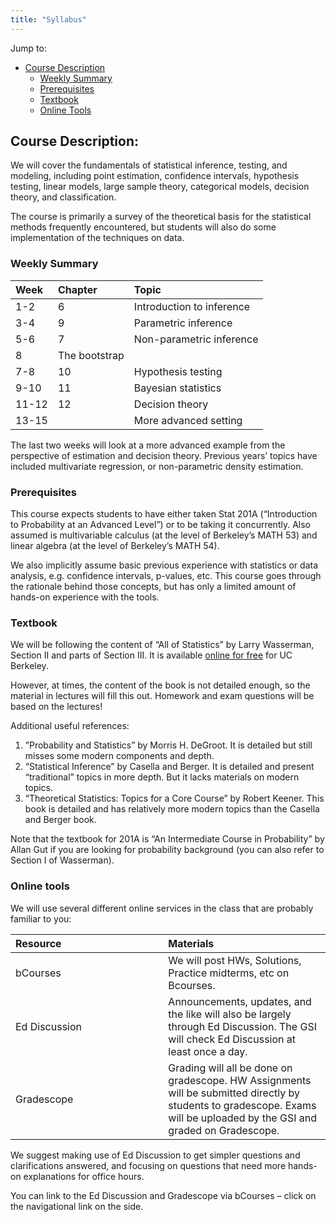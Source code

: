 ```yaml
---
title: "Syllabus"
---
```


Jump to:

- [Course Description](#about)
  - [Weekly Summary](#goals)
  - [Prerequisites](#prerequisites)
  - [Textbook](#textbook)
  - [Online Tools](#online)


## Course Description:
We will cover the fundamentals of statistical inference, testing, and modeling, including point estimation, confidence intervals, hypothesis testing, linear models, large sample theory, categorical models, decision theory, and classification.
 
The course is primarily a survey of the theoretical basis for the statistical methods frequently encountered, but students will also do some implementation of the techniques on data.

### Weekly Summary

Week | Chapter | Topic  
:------------ | :------------- | :------------- | 
1-2 | 6 | Introduction to inference 
3-4 | 9 | Parametric inference
5-6| 7 | Non-parametric inference
 | 8 | The bootstrap
7-8 | 10 | Hypothesis testing
9-10| 11| Bayesian statistics
11-12 | 12 | Decision theory
13-15 | | More advanced setting

The last two weeks will look at a more advanced example from the perspective of estimation and decision theory. Previous years' topics have included multivariate regression, or non-parametric density estimation.

### Prerequisites

This course expects students to have either taken Stat 201A ("Introduction to Probability at an Advanced Level") or to be taking it concurrently. Also assumed is multivariable calculus (at the level of Berkeley’s MATH 53) and linear algebra (at the level of Berkeley’s MATH 54). 

We also implicitly assume basic previous experience with statistics or data analysis, e.g. confidence intervals, p-values, etc. This course goes through the rationale behind those concepts, but has only a limited amount of hands-on experience with the tools. 


### Textbook

We will be following the content of “All of Statistics” by Larry Wasserman, Section II and parts of Section III. It is available [online for free](https://link-springer-com.libproxy.berkeley.edu/book/10.1007/978-0-387-21736-9#about) for UC Berkeley. 

However, at times, the content of the book is not detailed enough, so the material in lectures will fill this out. Homework and exam questions will be based on the lectures!

Additional useful references:

1. ”Probability and Statistics” by Morris H. DeGroot. It is detailed but still misses some modern components and depth.
2. “Statistical Inference” by Casella and Berger. It is detailed and present “traditional” topics in more depth. But it lacks materials on modern topics.
3. “Theoretical Statistics: Topics for a Core Course” by Robert Keener. This book is detailed and has relatively more modern topics than the Casella and Berger book.

Note that the textbook for 201A is "An Intermediate Course in Probability" by Allan Gut if you are looking for probability background (you can also refer to Section I of Wasserman).

### Online tools

We will use several different online services in the class that are probably familiar to you:

Resource | Materials |
:------------ | :------------- | 
bCourses | We will post HWs, Solutions, Practice midterms, etc on Bcourses. |
Ed Discussion | Announcements, updates, and the like will also be largely through Ed Discussion. The GSI will check Ed Discussion at least once a day.  |
Gradescope | Grading will all be done on gradescope. HW Assignments will be submitted directly by students to gradescope. Exams will be uploaded by the GSI and graded on Gradescope. |

We suggest making use of Ed Discussion to get simpler questions and clarifications answered, and focusing on questions that need more hands-on explanations for office hours. 

You can link to the Ed Discussion and Gradescope via bCourses – click on the navigational link on the side. 



